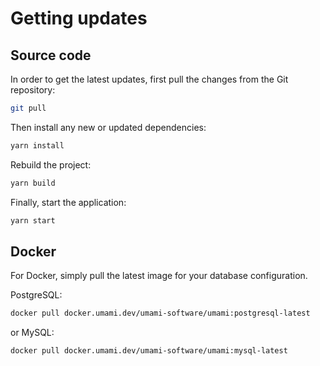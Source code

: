 # Getting updates

## Source code

In order to get the latest updates, first pull the changes from the Git repository:

```sh
git pull
```

Then install any new or updated dependencies:

```sh
yarn install
```

Rebuild the project:

```sh
yarn build
```

Finally, start the application:

```sh
yarn start
```

## Docker

For Docker, simply pull the latest image for your database configuration.

PostgreSQL:

```sh
docker pull docker.umami.dev/umami-software/umami:postgresql-latest
```

or MySQL:

```sh
docker pull docker.umami.dev/umami-software/umami:mysql-latest
```
